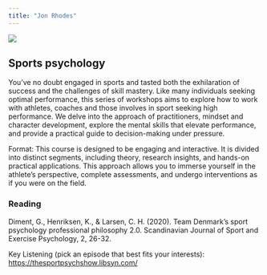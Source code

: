 ```yaml
---
title: "Jon Rhodes"
---
```


![](images/Jon_Informal_HS_640x640.jpg)

## Sports psychology

You’ve no doubt engaged in sports and tasted both the exhilaration of success and the challenges of skill mastery. Like many individuals seeking optimal performance, this series of workshops aims to explore how to work with athletes, coaches and those involves in sport seeking high performance. We delve into the approach of practitioners, mindset and character development, explore the mental skills that elevate performance, and provide a practical guide to decision-making under pressure. 
 
Format: This course is designed to be engaging and interactive. It is divided into distinct segments, including theory, research insights, and hands-on practical applications. This approach allows you to immerse yourself in the athlete's perspective, complete assessments, and undergo interventions as if you were on the field.


### Reading

Diment, G., Henriksen, K., & Larsen, C. H. (2020). Team Denmark’s sport psychology professional philosophy 2.0. Scandinavian Journal of Sport and Exercise Psychology, 2, 26-32.

Key Listening (pick an episode that best fits your interests): <https://thesportpsychshow.libsyn.com/>
